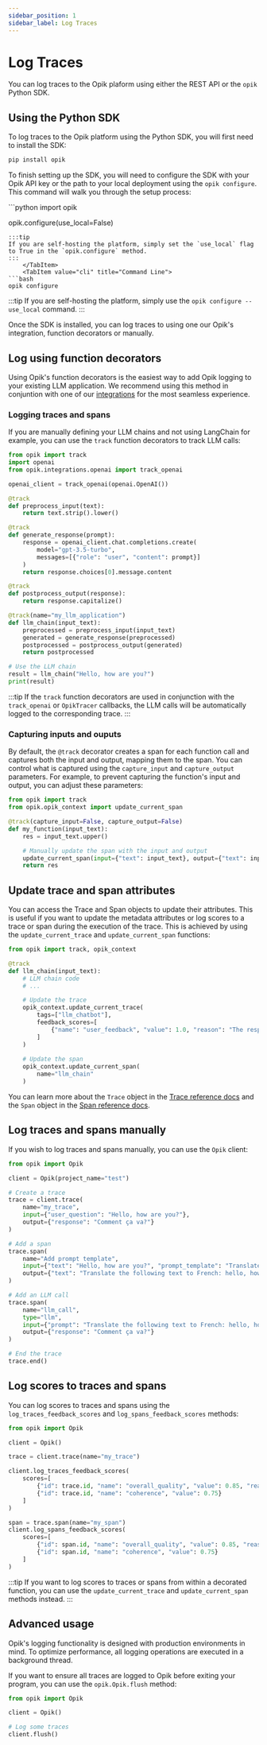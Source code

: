 ```yaml
---
sidebar_position: 1
sidebar_label: Log Traces
---
```



# Log Traces

You can log traces to the Opik plaform using either the REST API or the `opik` Python SDK.

## Using the Python SDK

To log traces to the Opik platform using the Python SDK, you will first need to install the SDK:

```bash
pip install opik
```

To finish setting up the SDK, you will need to configure the SDK with your Opik API key or the path to your local deployment using the `opik configure`. This command will walk you through the setup process:


<Tabs>
    <TabItem value="python" title="Python">
```python
import opik

opik.configure(use_local=False)
```
:::tip
If you are self-hosting the platform, simply set the `use_local` flag to True in the `opik.configure` method.
:::
    </TabItem>
    <TabItem value="cli" title="Command Line">
```bash
opik configure
```
:::tip
If you are self-hosting the platform, simply use the `opik configure --use_local` command.
:::
    </TabItem>
</Tabs>


Once the SDK is installed, you can log traces to using one our Opik's integration, function decorators or manually.



## Log using function decorators

Using Opik's function decorators is the easiest way to add Opik logging to your existing LLM application. We recommend using this method in conjuntion with one of our [integrations](/tracing/integrations/overview.md) for the most seamless experience.


### Logging traces and spans

If you are manually defining your LLM chains and not using LangChain for example, you can use the `track` function decorators to track LLM calls:

```python
from opik import track
import openai
from opik.integrations.openai import track_openai

openai_client = track_openai(openai.OpenAI())

@track
def preprocess_input(text):
    return text.strip().lower()

@track
def generate_response(prompt):
    response = openai_client.chat.completions.create(
        model="gpt-3.5-turbo",
        messages=[{"role": "user", "content": prompt}]
    )
    return response.choices[0].message.content

@track
def postprocess_output(response):
    return response.capitalize()

@track(name="my_llm_application")
def llm_chain(input_text):
    preprocessed = preprocess_input(input_text)
    generated = generate_response(preprocessed)
    postprocessed = postprocess_output(generated)
    return postprocessed

# Use the LLM chain
result = llm_chain("Hello, how are you?")
print(result)
```

:::tip
If the `track` function decorators are used in conjunction with the `track_openai` or `OpikTracer` callbacks, the LLM calls will be automatically logged to the corresponding trace.
:::

### Capturing inputs and ouputs

By default, the `@track` decorator creates a span for each function call and captures both the input and output, mapping them to the span. You can control what is captured using the `capture_input` and `capture_output` parameters. For example, to prevent capturing the function's input and output, you can adjust these parameters:

```python
from opik import track
from opik.opik_context import update_current_span

@track(capture_input=False, capture_output=False)
def my_function(input_text):
    res = input_text.upper()

    # Manually update the span with the input and output
    update_current_span(input={"text": input_text}, output={"text": input_text.upper()})
    return res
```

## Update trace and span attributes

You can access the Trace and Span objects to update their attributes. This is useful if you want to update the metadata attributes or log scores to a trace or span during the execution of the trace. This is achieved by using the `update_current_trace` and `update_current_span` functions:

```python
from opik import track, opik_context

@track
def llm_chain(input_text):
    # LLM chain code
    # ...

    # Update the trace
    opik_context.update_current_trace(
        tags=["llm_chatbot"],
        feedback_scores=[
            {"name": "user_feedback", "value": 1.0, "reason": "The response was helpful and accurate."}
        ]
    )
    
    # Update the span
    opik_context.update_current_span(
        name="llm_chain"
    )
```

You can learn more about the `Trace` object in the [Trace reference docs](/python-sdk-reference/Objects/Trace.html) and the `Span` object in the [Span reference docs](/python-sdk-reference/Objects/Span.html).

## Log traces and spans manually

If you wish to log traces and spans manually, you can use the `Opik` client:

```python
from opik import Opik

client = Opik(project_name="test")

# Create a trace
trace = client.trace(
    name="my_trace",
    input={"user_question": "Hello, how are you?"},
    output={"response": "Comment ça va?"}
)

# Add a span
trace.span(
    name="Add prompt template",
    input={"text": "Hello, how are you?", "prompt_template": "Translate the following text to French: {text}"},
    output={"text": "Translate the following text to French: hello, how are you?"}
)

# Add an LLM call
trace.span(
    name="llm_call",
    type="llm",
    input={"prompt": "Translate the following text to French: hello, how are you?"},
    output={"response": "Comment ça va?"}
)

# End the trace
trace.end()
```

## Log scores to traces and spans

You can log scores to traces and spans using the `log_traces_feedback_scores` and `log_spans_feedback_scores` methods:

```python
from opik import Opik

client = Opik()

trace = client.trace(name="my_trace")

client.log_traces_feedback_scores(
    scores=[
        {"id": trace.id, "name": "overall_quality", "value": 0.85, "reason": "The response was helpful and accurate."},
        {"id": trace.id, "name": "coherence", "value": 0.75}
    ]
)

span = trace.span(name="my_span")
client.log_spans_feedback_scores(
    scores=[
        {"id": span.id, "name": "overall_quality", "value": 0.85, "reason": "The response was helpful and accurate."},
        {"id": span.id, "name": "coherence", "value": 0.75}
    ]
)
```

:::tip
If you want to log scores to traces or spans from within a decorated function, you can use the `update_current_trace` and `update_current_span` methods instead.
:::

## Advanced usage

Opik's logging functionality is designed with production environments in mind. To optimize performance, all logging operations are executed in a background thread.

If you want to ensure all traces are logged to Opik before exiting your program, you can use the `opik.Opik.flush` method:

```python
from opik import Opik

client = Opik()

# Log some traces
client.flush()
```
